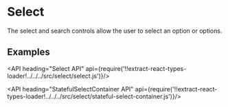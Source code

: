 <!--
Copyright (c) 2018 Uber Technologies, Inc.

This source code is licensed under the MIT license found in the
LICENSE file in the root directory of this source tree.
-->




# Select

The select and search controls allow the user to select an option or options.

## Examples

<Example title="Select Basic" path="examples/select/basic.js">
  <SelectBasic />
</Example>

<Example title="Select Single Pick Search" path="examples/select/search-single-pick.js">
  <SelectSinglePickSearch />
</Example>

<Example title="Select Multi Pick Search" path="examples/select/search-multi-pick.js">
  <SelectMultiPickSearch />
</Example>

<Example title="Select With Many Options" path="examples/select/with-many-options.js">
  <SelectWithManyOptions />
</Example>

<API heading="Select API" api={require('!!extract-react-types-loader!../../../src/select/select.js')}/>

<API heading="StatefulSelectContainer API" api={require('!!extract-react-types-loader!../../../src/select/stateful-select-container.js')}/>
